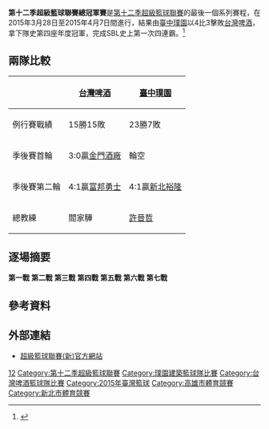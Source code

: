 {{NoteTA
| 1 = zh-hans:陳世杰;zh-hant:陳世杰
}}
'''第十二季超級籃球聯賽總冠軍賽'''是[[第十二季超級籃球聯賽|第十二季超級籃球聯賽]]的最後一個系列賽程，在2015年3月28日至2015年4月7日間進行，結果由[[璞園建築籃球隊|臺中璞園]]以4比3擊敗[[台灣啤酒籃球隊|台灣啤酒]]，拿下隊史第四座年度冠軍，完成SBL史上第一次四連霸。<ref>{{cite web|url=http://www.nownews.com/n/2015/04/07/1661980|title=璞園逆轉台啤！史無前例4連霸|publisher=NOWnews|accessdate=2015年4月7日}}{{zh-tw}}</ref>
==兩隊比較==
{| class="wikitable"
|+ 
! scope="col" | 
! scope="col" | [[台灣啤酒籃球隊|台灣啤酒]]
! scope="col" | [[璞園建築籃球隊|臺中璞園]]
|-
! scope="row" | 例行賽戰績
| 15勝15敗|| 23勝7敗
|-

! scope="row" | 季後賽首輪
| 3:0贏[[金門酒廠籃球隊|金門酒廠]]
| 輪空
|-
! scope="row" | 季後賽第二輪
| 4:1贏[[富邦勇士籃球隊|富邦勇士]]
| 4:1贏[[裕隆納智捷籃球隊|新北裕隆]]
|-
! scope="row" | 總教練
| 閻家驊
| [[許晉哲|許晉哲]]
|}

==逐場摘要==
'''第一戰'''
{{basketballbox|bg = #fff| date=2015-3-28 |time=19:00 |place=[[鳳山體育館|鳳山體育館]]
|team1='''[[台灣啤酒籃球隊|台灣啤酒]]''' |score1='''78'''
|team2=[[璞園建築籃球隊|臺中璞園]] |score2=67
|report=[http://sbl.basketball-tpe.org/game/dgpQAlc6h0XRxfjZnw321w 賽後數據]
|Q1= |Q2= |Q3= |Q4=
|points1=[[劉錚_(籃球運動員)|劉錚]] 27 |points2=賽勒 24
|rebounds1=[[蔣淯安|蔣淯安]] 7 |rebounds2=賽勒 21
|assist1=[[派翠克·歐布萊恩|歐布萊恩]] 3 |assist2=彭俊諺 2
|attendance=
|referee=
}}
'''第二戰'''
{{basketballbox|bg = #fff| date=2015-3-29 |time=19:00 |place=[[鳳山體育館|鳳山體育館]]
|team1='''[[璞園建築籃球隊|臺中璞園]]''' |score1='''85'''
|team2=[[台灣啤酒籃球隊|台灣啤酒]] |score2=67
|report=[http://sbl.basketball-tpe.org/game/MKa9GMsBZk4Zx5qjPW15-w 賽後數據]
|Q1= |Q2= |Q3= |Q4=
|points1=[[蔡文誠|蔡文誠]] 18 |points2=[[蔣淯安|蔣淯安]] 14
|rebounds1=賽勒 17 |rebounds2=周伯勳 8
|assist1=賽勒 4 |assist2=[[派翠克·歐布萊恩|歐布萊恩]] 5
|attendance=
|referee=
}}
'''第三戰'''
{{basketballbox|bg = #fff| date=2015-3-31 |time=19:00 |place=[[鳳山體育館|鳳山體育館]]
|team1='''[[台灣啤酒籃球隊|台灣啤酒]]''' |score1='''80'''
|team2=[[璞園建築籃球隊|臺中璞園]] |score2=69
|report=[http://sbl.basketball-tpe.org/game/ZmsPXl9m_3U3FQVNFvvXig 賽後數據]
|Q1= |Q2= |Q3= |Q4=
|points1=[[派翠克·歐布萊恩|歐布萊恩]] 25 |points2=[[簡浩|簡浩]] 22
|rebounds1=周伯勳 12 |rebounds2=賽勒 18
|assist1=[[派翠克·歐布萊恩|歐布萊恩]] 4 |assist2=[[林金榜|林金榜]] 2
|attendance=
|referee=
}}
'''第四戰'''
{{basketballbox|bg = #fff| date=2015-4-2 |time=19:00 |place=[[新莊體育館|新莊體育館]]
|team1=[[璞園建築籃球隊|臺中璞園]] |score1=73
|team2='''[[台灣啤酒籃球隊|台灣啤酒]]''' |score2='''77'''
|report=[http://sbl.basketball-tpe.org/game/FN0ZIDNEdrHBzIVf_AhrPA 賽後數據]
|Q1= |Q2= |Q3= |Q4=
|points1=[[蔡文誠|蔡文誠]] 19 |points2=[[蔣淯安|蔣淯安]] 23
|rebounds1=[[蔡文誠|蔡文誠]] 13 |rebounds2=[[派翠克·歐布萊恩|歐布萊恩]] 10
|assist1=[[簡浩|簡浩]] 5 |assist2=[[派翠克·歐布萊恩|歐布萊恩]] 3
|attendance=
|referee=
}}
'''第五戰'''
{{basketballbox|bg = #fff| date=2015-4-4 |time=19:00 |place=[[新莊體育館|新莊體育館]]
|team1=[[台灣啤酒籃球隊|台灣啤酒]] |score1=84
|team2='''[[璞園建築籃球隊|臺中璞園]]''' |score2='''86'''
|report=[http://sbl.basketball-tpe.org/game/xwmPBw01JbokqVIJjvZs1g 賽後數據]
|Q1= |Q2= |Q3= |Q4=
|points1=[[劉錚_(籃球運動員)|劉錚]] 25 |points2=賽勒 24
|rebounds1=[[劉錚_(籃球運動員)|劉錚]] 9 |rebounds2=賽勒 15
|assist1=[[派翠克·歐布萊恩|歐布萊恩]] 4 |assist2=[[陳世杰|陳世杰]] 4
|attendance=
|referee=
}}
'''第六戰'''
{{basketballbox|bg = #fff| date=2016-4-5 |time=19:00 |place=[[新莊體育館|新莊體育館]]
|team1='''[[璞園建築籃球隊|臺中璞園]]''' |score1='''75'''
|team2=[[台灣啤酒籃球隊|台灣啤酒]] |score2=65
|report=[http://sbl.basketball-tpe.org/game/_SU8wcoKnYey6c5ZzIMtMw 賽後數據]
|Q1= |Q2= |Q3= |Q4=
|points1=賽勒 18 |points2=周伯勳 20
|rebounds1=賽勒 23 |rebounds2=[[派翠克·歐布萊恩|歐布萊恩]] 12
|assist1=[[蔡文誠|蔡文誠]] 2 |assist2=[[蔣淯安|蔣淯安]] 3
|attendance=
|referee=
}}
'''第七戰'''
{{basketballbox|bg = #fff| date=2016-4-7 |time=19:00 |place=[[新莊體育館|新莊體育館]]
|team1=[[台灣啤酒籃球隊|台灣啤酒]] |score1=67
|team2='''[[璞園建築籃球隊|臺中璞園]]''' |score2='''79'''
|report=[http://sbl.basketball-tpe.org/game/d-x1EtKY6fcVLosdP302SQ 賽後數據]
|Q1= |Q2= |Q3= |Q4=
|points1=[[派翠克·歐布萊恩|歐布萊恩]] 24 |points2=賽勒 21
|rebounds1=[[派翠克·歐布萊恩|歐布萊恩]] 9 |rebounds2=賽勒 22
|assist1=[[派翠克·歐布萊恩|歐布萊恩]] 2 |assist2=[[陳世杰|陳世杰]] 4
|attendance=
|referee=
}}

==參考資料==
{{reflist}}

==外部連結==
* [http://sbl.choxue.com/ 超級籃球聯賽(新)官方網站]

{{SBL}}

[[Category:超級籃球聯賽總冠軍賽|12]]
[[Category:第十二季超級籃球聯賽|Category:第十二季超級籃球聯賽]]
[[Category:璞園建築籃球隊比賽|Category:璞園建築籃球隊比賽]]
[[Category:台灣啤酒籃球隊比賽|Category:台灣啤酒籃球隊比賽]]
[[Category:2015年臺灣籃球|Category:2015年臺灣籃球]]
[[Category:高雄市體育競賽|Category:高雄市體育競賽]]
[[Category:新北市體育競賽|Category:新北市體育競賽]]